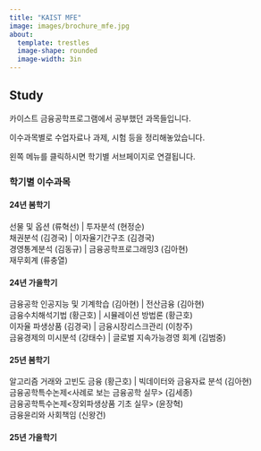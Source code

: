 ```yaml
---
title: "KAIST MFE"
image: images/brochure_mfe.jpg
about:
  template: trestles
  image-shape: rounded
  image-width: 3in
---
```


## Study

카이스트 금융공학프로그램에서 공부했던 과목들입니다.

이수과목별로 수업자료나 과제, 시험 등을 정리해놓았습니다.

왼쪽 메뉴를 클릭하시면 학기별 서브페이지로 연결됩니다.

### 학기별 이수과목

#### 24년 봄학기

| 선물 및 옵션 (류혁선) | 투자분석 (현정순)
| 채권분석 (김경국) | 이자율기간구조 (김경국)
| 경영통계분석 (김동규) | 금융공학프로그래밍3 (김아현)
| 재무회계 (류충열)

#### 24년 가을학기

| 금융공학 인공지능 및 기계학습 (김아현) | 전산금융 (김아현) 
| 금융수치해석기법 (황근호) | 시뮬레이션 방법론 (황근호)
| 이자율 파생상품 (김경국) | 금융시장리스크관리 (이창주)
| 금융경제의 미시분석 (강태수) | 글로벌 지속가능경영 회계 (김범중)

#### 25년 봄학기

| 알고리즘 거래와 고빈도 금융 (황근호) | 빅데이터와 금융자료 분석 (김아현) 
| 금융공학특수논제<사례로 보는 금융공학 실무> (김세종)
| 금융공학특수논제<장외파생상품 기초 실무> (윤장혁)
| 금융윤리와 사회책임 (신왕건)

#### 25년 가을학기